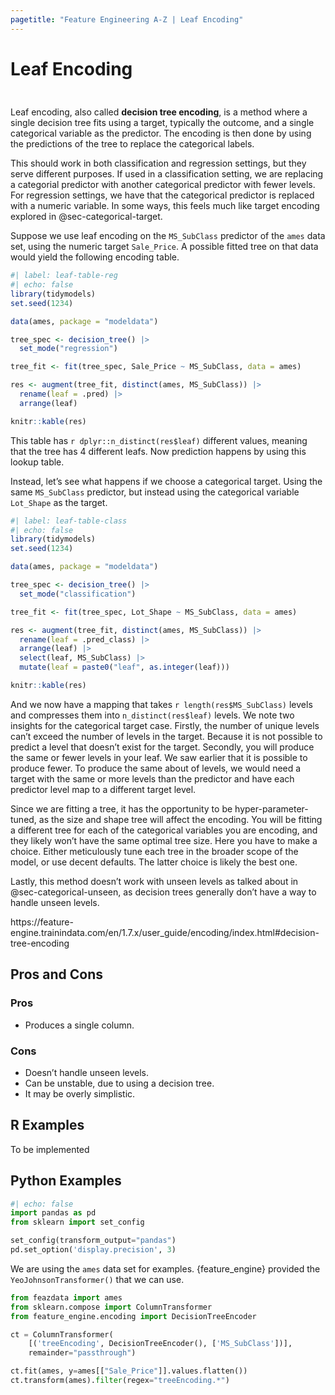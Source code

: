 ```yaml
---
pagetitle: "Feature Engineering A-Z | Leaf Encoding"
---
```


# Leaf Encoding {#sec-categorical-leaf}

::: {style="visibility: hidden; height: 0px;"}
## Leaf Encoding
:::

Leaf encoding, also called **decision tree encoding**, is a method where a single decision tree fits using a target, typically the outcome, and a single categorical variable as the predictor. The encoding is then done by using the predictions of the tree to replace the categorical labels.

This should work in both classification and regression settings, but they serve different purposes. If used in a classification setting, we are replacing a categorial predictor with another categorical predictor with fewer levels. For regression settings, we have that the categorical predictor is replaced with a numeric variable. In some ways, this feels much like target encoding explored in @sec-categorical-target.

Suppose we use leaf encoding on the `MS_SubClass` predictor of the `ames` data set, using the numeric target `Sale_Price`. A possible fitted tree on that data would yield the following encoding table.

```r
#| label: leaf-table-reg
#| echo: false
library(tidymodels)
set.seed(1234)

data(ames, package = "modeldata")

tree_spec <- decision_tree() |>
  set_mode("regression")

tree_fit <- fit(tree_spec, Sale_Price ~ MS_SubClass, data = ames)

res <- augment(tree_fit, distinct(ames, MS_SubClass)) |>
  rename(leaf = .pred) |>
  arrange(leaf)

knitr::kable(res)
```

This table has `r dplyr::n_distinct(res$leaf)` different values, meaning that the tree has 4 different leafs. Now prediction happens by using this lookup table.

Instead, let's see what happens if we choose a categorical target. Using the same `MS_SubClass` predictor, but instead using the categorical variable `Lot_Shape` as the target.

```r
#| label: leaf-table-class
#| echo: false
library(tidymodels)
set.seed(1234)

data(ames, package = "modeldata")

tree_spec <- decision_tree() |>
  set_mode("classification")

tree_fit <- fit(tree_spec, Lot_Shape ~ MS_SubClass, data = ames)

res <- augment(tree_fit, distinct(ames, MS_SubClass)) |>
  rename(leaf = .pred_class) |>
  arrange(leaf) |>
  select(leaf, MS_SubClass) |>
  mutate(leaf = paste0("leaf", as.integer(leaf)))

knitr::kable(res)
```

And we now have a mapping that takes `r length(res$MS_SubClass)` levels and compresses them into `n_distinct(res$leaf)` levels. We note two insights for the categorical target case. Firstly, the number of unique levels can't exceed the number of levels in the target. Because it is not possible to predict a level that doesn't exist for the target. Secondly, you will produce the same or fewer levels in your leaf. We saw earlier that it is possible to produce fewer. To produce the same about of levels, we would need a target with the same or more levels than the predictor and have each predictor level map to a different target level.

Since we are fitting a tree, it has the opportunity to be hyper-parameter-tuned, as the size and shape tree will affect the encoding. You will be fitting a different tree for each of the categorical variables you are encoding, and they likely won't have the same optimal tree size. Here you have to make a choice. Either meticulously tune each tree in the broader scope of the model, or use decent defaults. The latter choice is likely the best one.

Lastly, this method doesn't work with unseen levels as talked about in @sec-categorical-unseen, as decision trees generally don't have a way to handle unseen levels.

https://feature-engine.trainindata.com/en/1.7.x/user_guide/encoding/index.html#decision-tree-encoding


## Pros and Cons

### Pros

- Produces a single column.

### Cons

- Doesn't handle unseen levels.
- Can be unstable, due to using a decision tree.
- It may be overly simplistic.

## R Examples

To be implemented

## Python Examples

```python
#| echo: false
import pandas as pd
from sklearn import set_config

set_config(transform_output="pandas")
pd.set_option('display.precision', 3)
```

We are using the `ames` data set for examples.
{feature_engine} provided the `YeoJohnsonTransformer()` that we can use.

```python
from feazdata import ames
from sklearn.compose import ColumnTransformer
from feature_engine.encoding import DecisionTreeEncoder

ct = ColumnTransformer(
    [('treeEncoding', DecisionTreeEncoder(), ['MS_SubClass'])], 
    remainder="passthrough")

ct.fit(ames, y=ames[["Sale_Price"]].values.flatten())
ct.transform(ames).filter(regex="treeEncoding.*")
```
